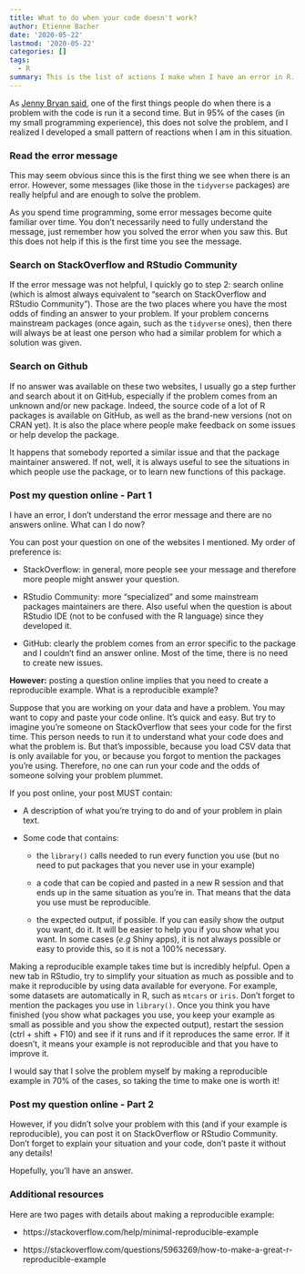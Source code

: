 ```yaml
---
title: What to do when your code doesn't work?
author: Etienne Bacher
date: '2020-05-22'
lastmod: '2020-05-22'
categories: []
tags:
  - R
summary: This is the list of actions I make when I have an error in R.
---
```

 
As [Jenny Bryan said](https://rstudio.com/resources/rstudioconf-2020/object-of-type-closure-is-not-subsettable/), one of the first things people do when there is a problem with the code is run it a second time. But in 95% of the cases (in my small programming experience), this does not solve the problem, and I realized I developed a small pattern of reactions when I am in this situation. 


### Read the error message

This may seem obvious since this is the first thing we see when there is an error. However, some messages (like those in the `tidyverse` packages) are really helpful and are enough to solve the problem.

As you spend time programming, some error messages become quite familiar over time. You don't necessarily need to fully understand the message, just remember how you solved the error when you saw this. But this does not help if this is the first time you see the message.


### Search on StackOverflow and RStudio Community

If the error message was not helpful, I quickly go to step 2: search online (which is almost always equivalent to "search on StackOverflow and RStudio Community"). Those are the two places where you have the most odds of finding an answer to your problem. If your problem concerns mainstream packages (once again, such as the `tidyverse` ones), then there will always be at least one person who had a similar problem for which a solution was given.


### Search on Github

If no answer was available on these two websites, I usually go a step further and search about it on GitHub, especially if the problem comes from an unknown and/or new package. Indeed, the source code of a lot of R packages is available on GitHub, as well as the brand-new versions (not on CRAN yet). It is also the place where people make feedback on some issues or help develop the package.

It happens that somebody reported a similar issue and that the package maintainer answered. If not, well, it is always useful to see the situations in which people use the package, or to learn new functions of this package.


### Post my question online - Part 1

I have an error, I don't understand the error message and there are no answers online. What can I do now?

You can post your question on one of the websites I mentioned. My order of preference is:

+ StackOverflow: in general, more people see your message and therefore more people might answer your question.

+ RStudio Community: more "specialized" and some mainstream packages maintainers are there. Also useful when the question is about RStudio IDE (not to be confused with the R language) since they developed it.

+ GitHub: clearly the problem comes from an error specific to the package and I couldn't find an answer online. Most of the time, there is no need to create new issues.

**However:** posting a question online implies that you need to create a reproducible example. What is a reproducible example?

Suppose that you are working on your data and have a problem. You may want to copy and paste your code online. It's quick and easy. But try to imagine you're someone on StackOverflow that sees your code for the first time. This person needs to run it to understand what your code does and what the problem is. But that's impossible, because you load CSV data that is only available for you, or because you forgot to mention the packages you're using. Therefore, no one can run your code and the odds of someone solving your problem plummet.

If you post online, your post MUST contain:

+ A description of what you're trying to do and of your problem in plain text.

+ Some code that contains:

  + the `library()` calls needed to run every function you use (but no need to put packages that you never use in your example)
  
  + a code that can be copied and pasted in a new R session and that ends up in the same situation as you're in. That means that the data you use must be reproducible.
  
  + the expected output, if possible. If you can easily show the output you want, do it. It will be easier to help you if you show what you want. In some cases (*e.g* Shiny apps), it is not always possible or easy to provide this, so it is not a 100% necessary.


Making a reproducible example takes time but is incredibly helpful. Open a new tab in RStudio, try to simplify your situation as much as possible and to make it reproducible by using data available for everyone. For example, some datasets are automatically in R, such as `mtcars` or `iris`. Don't forget to mention the packages you use in `library()`. Once you think you have finished (you show what packages you use, you keep your example as small as possible and you show the expected output), restart the session (ctrl + shift + F10) and see if it runs and if it reproduces the same error. If it doesn't, it means your example is not reproducible and that you have to improve it.

I would say that I solve the problem myself by making a reproducible example in 70% of the cases, so taking the time to make one is worth it!


### Post my question online - Part 2

However, if you didn't solve your problem with this (and if your example is reproducible), you can post it on StackOverflow or RStudio Community. Don't forget to explain your situation and your code, don't paste it without any details!

Hopefully, you'll have an answer.



### Additional resources

Here are two pages with details about making a reproducible example:

+ https://stackoverflow.com/help/minimal-reproducible-example

+ https://stackoverflow.com/questions/5963269/how-to-make-a-great-r-reproducible-example

